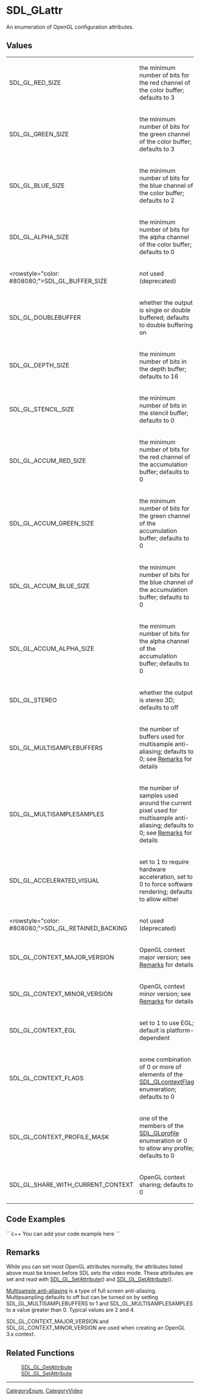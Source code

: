 <!-- pragma section-numbers off -->
<!-- pragma camelcase off -->

= SDL_GLattr =
An enumeration of OpenGL configuration attributes.


== Values ==
{|
|SDL_GL_RED_SIZE
|the minimum number of bits for the red channel of the color buffer; defaults to 3
|-
|SDL_GL_GREEN_SIZE
|the minimum number of bits for the green channel of the color buffer; defaults to 3
|-
|SDL_GL_BLUE_SIZE
|the minimum number of bits for the blue channel of the color buffer; defaults to 2
|-
|SDL_GL_ALPHA_SIZE
|the minimum number of bits for the alpha channel of the color buffer; defaults to 0
|-
|<rowstyle="color: #808080;">SDL_GL_BUFFER_SIZE
|not used (deprecated)
|-
|SDL_GL_DOUBLEBUFFER
|whether the output is single or double buffered; defaults to double buffering on
|-
|SDL_GL_DEPTH_SIZE
|the minimum number of bits in the depth buffer; defaults to 16
|-
|SDL_GL_STENCIL_SIZE
|the minimum number of bits in the stencil buffer; defaults to 0
|-
|SDL_GL_ACCUM_RED_SIZE
|the minimum number of bits for the red channel of the accumulation buffer; defaults to 0
|-
|SDL_GL_ACCUM_GREEN_SIZE
|the minimum number of bits for the green channel of the accumulation buffer; defaults to 0
|-
|SDL_GL_ACCUM_BLUE_SIZE
|the minimum number of bits for the blue channel of the accumulation buffer; defaults to 0
|-
|SDL_GL_ACCUM_ALPHA_SIZE
|the minimum number of bits for the alpha channel of the accumulation buffer; defaults to 0
|-
|SDL_GL_STEREO
|whether the output is stereo 3D; defaults to off
|-
|SDL_GL_MULTISAMPLEBUFFERS
|the number of buffers used for multisample anti-aliasing; defaults to 0; see [[#multisample|Remarks]] for details
|-
|SDL_GL_MULTISAMPLESAMPLES
|the number of samples used around the current pixel used for multisample anti-aliasing; defaults to 0; see [[#multisample|Remarks]] for details
|-
|SDL_GL_ACCELERATED_VISUAL
|set to 1 to require hardware acceleration, set to 0 to force software rendering; defaults to allow either
|-
|<rowstyle="color: #808080;">SDL_GL_RETAINED_BACKING
|not used (deprecated)
|-
|SDL_GL_CONTEXT_MAJOR_VERSION
|OpenGL context major version; see [[#OpenGL|Remarks]] for details
|-
|SDL_GL_CONTEXT_MINOR_VERSION
|OpenGL context minor version; see [[#OpenGL|Remarks]] for details
|-
|SDL_GL_CONTEXT_EGL
|set to 1 to use EGL; default is platform-dependent
|-
|SDL_GL_CONTEXT_FLAGS
|some combination of 0 or more of elements of the [[SDL_GLcontextFlag]] enumeration; defaults to 0
|-
|SDL_GL_CONTEXT_PROFILE_MASK
|one of the members of the [[SDL_GLprofile]] enumeration or 0 to allow any profile; defaults to 0
|-
|SDL_GL_SHARE_WITH_CURRENT_CONTEXT
|OpenGL context sharing; defaults to 0
|}

== Code Examples ==
```c++
You can add your code example here
```

== Remarks ==
While you can set most OpenGL attributes normally, the attributes listed above must be known before SDL sets the video mode. These attributes are set and read with [[SDL_GL_SetAttribute]]() and [[SDL_GL_GetAttribute]]().

<span id="multisample"></span> [http://en.wikipedia.org/wiki/Multisample_anti-aliasing Multisample anti-aliasing] is a type of full screen anti-aliasing.  Multipsampling defaults to off but can be turned on by setting SDL_GL_MULTISAMPLEBUFFERS to 1 and SDL_GL_MULTISAMPLESAMPLES to a value greater than 0.  Typical values are 2 and 4.  

<span id="OpenGL"></span> SDL_GL_CONTEXT_MAJOR_VERSION and SDL_GL_CONTEXT_MINOR_VERSION are used when creating an OpenGL 3.x context. 

== Related Functions ==
:[[SDL_GL_GetAttribute]]
:[[SDL_GL_SetAttribute]]

----
[[CategoryEnum]], [[CategoryVideo]]
